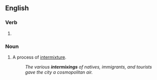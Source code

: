 ==English==

===Verb===
{{head|en|verb form}}

# {{present participle of|en|intermix|nocat=1}}

===Noun===
{{en-noun}}

# A process of [[intermixture]].
#: ''The various '''intermixings''' of natives, immigrants, and tourists gave the city a cosmopolitan air.''